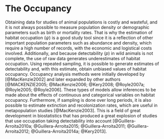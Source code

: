 # The Occupancy {#occu}

Obtaining data for studies of animal populations is costly and wasteful, and it is not always possible to measure population density or demographic parameters such as birth or mortality rates. That is why the estimation of habitat occupation ($\psi$) is a good study tool since it is a reflection of other important population parameters such as abundance and density, which require a high number of records, with the economic and logistical costs involved. Additionally, and because detectability (_p_) in wild animals is not complete, the use of raw data generates underestimates of habitat occupation. Using repeated sampling, it is possible to generate estimates of detectability and, with this estimate, obtain unbiased values of habitat occupancy. Occupancy analysis methods were initially developed by [@MacKenzie2002] and later expanded by other authors [@MACKENZIE2005; @MacKenzie2006; @Kery2008; @Royle2007a; @Royle2005; @Royle2006]. These types of models allow inferences to be made about the effects of continuous and categorical variables on habitat occupancy. Furthermore, if sampling is done over long periods, it is also possible to estimate extinction and recolonization rates, which are useful in metapopulation studies [@MacKenzie2003]. This is a field of great development in biostatistics that has produced a great explosion of studies that use occupation taking detectability into account [@Guillera-Arroita2010a; @Guillera-Arroita2015; @Guillera-Arroita2011; @Guillera-Arroita2012; @Guillera-Arroita2014a; @Kery2013].
